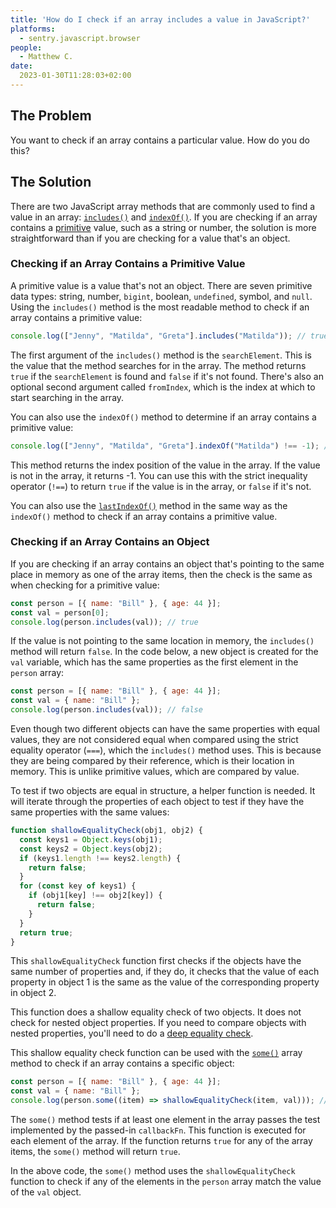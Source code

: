 ```yaml
---
title: 'How do I check if an array includes a value in JavaScript?'
platforms: 
  - sentry.javascript.browser
people: 
  - Matthew C.
date:
  2023-01-30T11:28:03+02:00
---
```


## The Problem

You want to check if an array contains a particular value. How do you do this?

## The Solution

There are two JavaScript array methods that are commonly used to find a value in an array: [`includes()`](https://developer.mozilla.org/en-US/docs/Web/JavaScript/Reference/Global_Objects/Array/includes) and [`indexOf()`](https://developer.mozilla.org/en-US/docs/Web/JavaScript/Reference/Global_Objects/Array/indexOf). If you are checking if an array contains a [primitive](https://developer.mozilla.org/en-US/docs/Glossary/Primitive) value, such as a string or number, the solution is more straightforward than if you are checking for a value that's an object.

### Checking if an Array Contains a Primitive Value

A primitive value is a value that's not an object. There are seven primitive data types: string, number, `bigint`, boolean, `undefined`, symbol, and `null`.
Using the `includes()` method is the most readable method to check if an array contains a primitive value:

```javascript
console.log(["Jenny", "Matilda", "Greta"].includes("Matilda")); // true
```

The first argument of the `includes()` method is the `searchElement`. This is the value that the method searches for in the array. The method returns `true` if the `searchElement` is found and `false` if it's not found. There's also an optional second argument called `fromIndex`, which is the index at which to start searching in the array.

You can also use the `indexOf()` method to determine if an array contains a primitive value:

```javascript
console.log(["Jenny", "Matilda", "Greta"].indexOf("Matilda") !== -1); // true
```

This method returns the index position of the value in the array. If the value is not in the array, it returns -1. You can use this with the strict inequality operator (`!==`) to return `true` if the value is in the array, or `false` if it's not.

You can also use the [`lastIndexOf()`](https://developer.mozilla.org/en-US/docs/Web/JavaScript/Reference/Global_Objects/String/lastIndexOf) method in the same way as the `indexOf()` method to check if an array contains a primitive value.

### Checking if an Array Contains an Object

If you are checking if an array contains an object that's pointing to the same place in memory as one of the array items, then the check is the same as when checking for a primitive value:

```javascript
const person = [{ name: "Bill" }, { age: 44 }];
const val = person[0];
console.log(person.includes(val)); // true
```

If the value is not pointing to the same location in memory, the `includes()` method will return `false`. In the code below, a new object is created for the `val` variable, which has the same properties as the first element in the `person` array:

```javascript
const person = [{ name: "Bill" }, { age: 44 }];
const val = { name: "Bill" };
console.log(person.includes(val)); // false
```

Even though two different objects can have the same properties with equal values, they are not considered equal when compared using the strict equality operator (`===`), which the `includes()` method uses. This is because they are being compared by their reference, which is their location in memory. This is unlike primitive values, which are compared by value.

To test if two objects are equal in structure, a helper function is needed. It will iterate through the properties of each object to test if they have the same properties with the same values:

```javascript
function shallowEqualityCheck(obj1, obj2) {
  const keys1 = Object.keys(obj1);
  const keys2 = Object.keys(obj2);
  if (keys1.length !== keys2.length) {
    return false;
  }
  for (const key of keys1) {
    if (obj1[key] !== obj2[key]) {
      return false;
    }
  }
  return true;
}
```

This `shallowEqualityCheck` function first checks if the objects have the same number of properties and, if they do, it checks that the value of each property in object 1 is the same as the value of the corresponding property in object 2.

This function does a shallow equality check of two objects. It does not check for nested object properties. If you need to compare objects with nested properties, you'll need to do a [deep equality check](https://dmitripavlutin.com/how-to-compare-objects-in-javascript/#4-deep-equality).

This shallow equality check function can be used with the [`some()`](https://developer.mozilla.org/en-US/docs/Web/JavaScript/Reference/Global_Objects/Array/some) array method to check if an array contains a specific object:

```javascript
const person = [{ name: "Bill" }, { age: 44 }];
const val = { name: "Bill" };
console.log(person.some((item) => shallowEqualityCheck(item, val))); // true
```

The `some()` method tests if at least one element in the array passes the test implemented by the passed-in `callbackFn`. This function is executed for each element of the array. If the function returns `true` for any of the array items, the `some()` method will return `true`.

In the above code, the `some()` method uses the `shallowEqualityCheck` function to check if any of the elements in the `person` array match the value of the `val` object.
